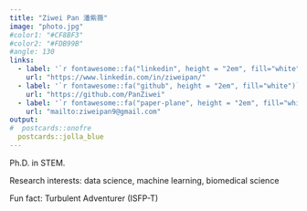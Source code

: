 ```yaml
---
title: "Ziwei Pan 潘紫薇"
image: "photo.jpg"
#color1: "#CF8BF3"
#color2: "#FDB99B"
#angle: 130
links:
  - label: '`r fontawesome::fa("linkedin", height = "2em", fill="white")`'
    url: "https://www.linkedin.com/in/ziweipan/"
  - label: '`r fontawesome::fa("github", height = "2em", fill="white")`'
    url: "https://github.com/PanZiwei"
  - label: '`r fontawesome::fa("paper-plane", height = "2em", fill="white")`'
    url: "mailto:ziweipan9@gmail.com"
output:
#  postcards::onofre
  postcards::jolla_blue
---
```

Ph.D. in STEM.

Research interests: data science, machine learning, biomedical science

Fun fact: Turbulent Adventurer (ISFP-T)
